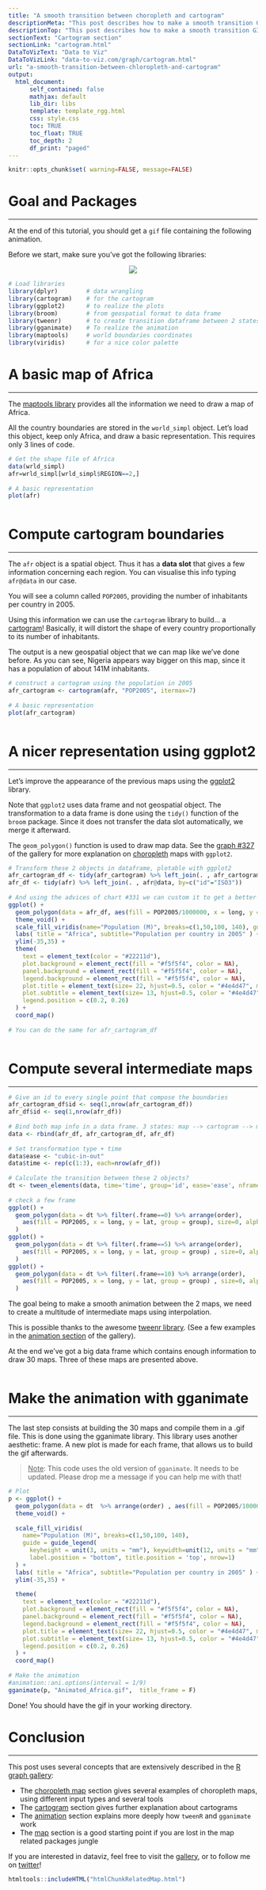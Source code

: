 ```yaml
---
title: "A smooth transition between choropleth and cartogram"
descriptionMeta: "This post describes how to make a smooth transition GIF between a choropleth map and a cartogram with R. It starts by doing a basic map of Africa and then distorts country size using the cartogram library"
descriptionTop: "This post describes how to make a smooth transition GIF between a [choropleth map](choropleth-map.html) and a [cartogram](cartogram.html). It starts by doing a basic map of Africa and then distorts country size using the `cartogram` library. `ggplot2` is used to build a good looking [choropleth](choropleth-map.html) map. Animation is made possible thanks to the `tweenR` and `gganimate` packages."
sectionText: "Cartogram section"
sectionLink: "cartogram.html"
DataToVizText: "Data to Viz"
DataToVizLink: "data-to-viz.com/graph/cartogram.html"
url: "a-smooth-transition-between-chloropleth-and-cartogram"
output:
  html_document:
      self_contained: false    
      mathjax: default
      lib_dir: libs
      template: template_rgg.html
      css: style.css
      toc: TRUE
      toc_float: TRUE
      toc_depth: 2
      df_print: "paged"
---
```



```r
knitr::opts_chunk$set( warning=FALSE, message=FALSE)
```

<div class="container">




# Goal and Packages
***

<div class = "row">

<div class = "col-md-6  col-sm-12 align-self-center">

At the end of this tutorial, you should get a `gif` file containing the following animation.

Before we start, make sure you've got the following libraries:

</div>


<div class = "col-md-6  col-sm-12">

<center><img src="img/graph/Animated_Cartogram_Africa.gif"></img>
</div>
</div>

```r
# Load libraries
library(dplyr)        # data wrangling
library(cartogram)    # for the cartogram
library(ggplot2)      # to realize the plots
library(broom)        # from geospatial format to data frame
library(tweenr)       # to create transition dataframe between 2 states
library(gganimate)    # To realize the animation
library(maptools)     # world boundaries coordinates
library(viridis)      # for a nice color palette
```













# A basic map of Africa
***

<div class = "row">

<div class = "col-md-6  col-sm-12 align-self-center">

The [maptools library](https://cran.r-project.org/web/packages/maptools/maptools.pdf) provides all the information we need to draw a map of Africa.

All the country boundaries are stored in the `world_simpl` object. Let’s load this object, keep only Africa, and draw a basic representation.
This requires only 3 lines of code.

</div>


<div class = "col-md-6  col-sm-12">

```r
# Get the shape file of Africa
data(wrld_simpl)
afr=wrld_simpl[wrld_simpl$REGION==2,]
 
# A basic representation
plot(afr)
```
</div>
</div>



```r
```










# Compute cartogram boundaries
***


<div class = "row">

<div class = "col-md-6  col-sm-12 align-self-center">

The `afr` object is a spatial object. Thus it has a **data slot** that gives a few information concerning each region. You can visualise this info typing `afr@data` in our case. 

You will see a column called `POP2005`, providing the number of inhabitants per country in 2005.

Using this information we can use the `cartogram` library to build... a [cartogram](cartogram.html)! Basically, it will distort the shape of every country proportionally to its number of inhabitants. 

The output is a new geospatial object that we can map like we’ve done before. As you can see, Nigeria appears way bigger on this map, since it has a population of about 141M inhabitants.

</div>


<div class = "col-md-6  col-sm-12">

```r
# construct a cartogram using the population in 2005
afr_cartogram <- cartogram(afr, "POP2005", itermax=7)
 
# A basic representation
plot(afr_cartogram)
```
</div>
</div>



```r
```







# A nicer representation using ggplot2
***


<div class = "row">

<div class = "col-md-6  col-sm-12 align-self-center">

Let’s improve the appearance of the previous maps using the [ggplot2](ggplot2.html) library. 

Note that `ggplot2` uses data frame and not geospatial object. The transformation to a data frame is done using the `tidy()` function of the `broom` package. Since it does not transfer the data slot automatically, we merge it afterward.

The `geom_polygon()` function is used to draw map data. See the [graph #327](327-chloropleth-map-from-geojson-with-ggplot2.html) of the gallery for more explanation on [choropleth](choropleth-map.html) maps with `ggplot2`.

</div>


<div class = "col-md-6  col-sm-12">

```r
# Transform these 2 objects in dataframe, plotable with ggplot2
afr_cartogram_df <- tidy(afr_cartogram) %>% left_join(. , afr_cartogram@data, by=c("id"="ISO3")) 
afr_df <- tidy(afr) %>% left_join(. , afr@data, by=c("id"="ISO3")) 
 
# And using the advices of chart #331 we can custom it to get a better result:
ggplot() +
  geom_polygon(data = afr_df, aes(fill = POP2005/1000000, x = long, y = lat, group = group) , size=0, alpha=0.9) +
  theme_void() +
  scale_fill_viridis(name="Population (M)", breaks=c(1,50,100, 140), guide = guide_legend( keyheight = unit(3, units = "mm"), keywidth=unit(12, units = "mm"), label.position = "bottom", title.position = 'top', nrow=1)) +
  labs( title = "Africa", subtitle="Population per country in 2005" ) +
  ylim(-35,35) +
  theme(
    text = element_text(color = "#22211d"), 
    plot.background = element_rect(fill = "#f5f5f4", color = NA), 
    panel.background = element_rect(fill = "#f5f5f4", color = NA), 
    legend.background = element_rect(fill = "#f5f5f4", color = NA),
    plot.title = element_text(size= 22, hjust=0.5, color = "#4e4d47", margin = margin(b = -0.1, t = 0.4, l = 2, unit = "cm")),
    plot.subtitle = element_text(size= 13, hjust=0.5, color = "#4e4d47", margin = margin(b = -0.1, t = 0.4, l = 2, unit = "cm")),
    legend.position = c(0.2, 0.26)
  ) +
  coord_map()
 
# You can do the same for afr_cartogram_df
```
</div>
</div>



```r
```











# Compute several intermediate maps
***


```r
# Give an id to every single point that compose the boundaries
afr_cartogram_df$id <- seq(1,nrow(afr_cartogram_df))
afr_df$id <- seq(1,nrow(afr_df))
 
# Bind both map info in a data frame. 3 states: map --> cartogram --> map
data <- rbind(afr_df, afr_cartogram_df, afr_df)
 
# Set transformation type + time
data$ease <- "cubic-in-out"
data$time <- rep(c(1:3), each=nrow(afr_df))
 
# Calculate the transition between these 2 objects?
dt <- tween_elements(data, time='time', group='id', ease='ease', nframes = 30)
 
# check a few frame
ggplot() + 
  geom_polygon(data = dt %>% filter(.frame==0) %>% arrange(order), 
    aes(fill = POP2005, x = long, y = lat, group = group), size=0, alpha=0.9
  )
ggplot() + 
  geom_polygon(data = dt %>% filter(.frame==5) %>% arrange(order), 
    aes(fill = POP2005, x = long, y = lat, group = group) , size=0, alpha=0.9
  )
ggplot() + 
  geom_polygon(data = dt %>% filter(.frame==10) %>% arrange(order), 
    aes(fill = POP2005, x = long, y = lat, group = group) , size=0, alpha=0.9
  )
```

The goal being to make a smooth animation between the 2 maps, we need to create a multitude of intermediate maps using interpolation. 

This is possible thanks to the awesome [tweenr library](https://github.com/thomasp85/tweenr). (See a few examples in the [animation section](animation.html) of the gallery).

At the end we’ve got a big data frame which contains enough information to draw 30 maps. Three of these maps are presented above.


```r
```


# Make the animation with gganimate
***

The last step consists at building the 30 maps and compile them in a .gif file. This is done using the gganimate library. This library uses another aesthetic: frame. A new plot is made for each frame, that allows us to build the gif afterwards.

><u>Note</u>: This code uses the old version of `gganimate`. It needs to be updated. Please drop me a message if you can help me with that!

```r
# Plot
p <- ggplot() + 
  geom_polygon(data = dt  %>% arrange(order) , aes(fill = POP2005/1000000, x = long, y = lat, group = group, frame=.frame) , size=0, alpha=0.9) +
  theme_void() +
  
  scale_fill_viridis(
    name="Population (M)", breaks=c(1,50,100, 140), 
    guide = guide_legend( 
      keyheight = unit(3, units = "mm"), keywidth=unit(12, units = "mm"), 
      label.position = "bottom", title.position = 'top', nrow=1)
  ) +
  labs( title = "Africa", subtitle="Population per country in 2005" ) +
  ylim(-35,35) +
  
  theme(
    text = element_text(color = "#22211d"), 
    plot.background = element_rect(fill = "#f5f5f4", color = NA), 
    panel.background = element_rect(fill = "#f5f5f4", color = NA), 
    legend.background = element_rect(fill = "#f5f5f4", color = NA),
    plot.title = element_text(size= 22, hjust=0.5, color = "#4e4d47", margin = margin(b = -0.1, t = 0.4, l = 2, unit = "cm")),
    plot.subtitle = element_text(size= 13, hjust=0.5, color = "#4e4d47", margin = margin(b = -0.1, t = 0.4, l = 2, unit = "cm")),
    legend.position = c(0.2, 0.26)
  ) +
  coord_map()
 
# Make the animation
#animation::ani.options(interval = 1/9)
gganimate(p, "Animated_Africa.gif",  title_frame = F)
````

Done! You should have the gif in your working directory.





# Conclusion
***

This post uses several concepts that are extensively described in the [R graph gallery](https://www.r-graph-gallery.com):

- The [choropleth map](choropleth-map.html) section gives several examples of choropleth maps, using different input types and several tools
- The [cartogram](cartogram.html) section gives further explanation about cartograms
- The [animation](animation.html) section explains more deeply how `tweenR` and `gganimate` work
- The [map](map.html) section is a good starting point if you are lost in the map related packages jungle

If you are interested in dataviz, feel free to visit the [gallery](https://www.r-graph-gallery.com), or to follow me on [twitter](https://twitter.com/R_Graph_Gallery)!








<!-- Close container -->
</div>




```r
htmltools::includeHTML("htmlChunkRelatedMap.html")
```
